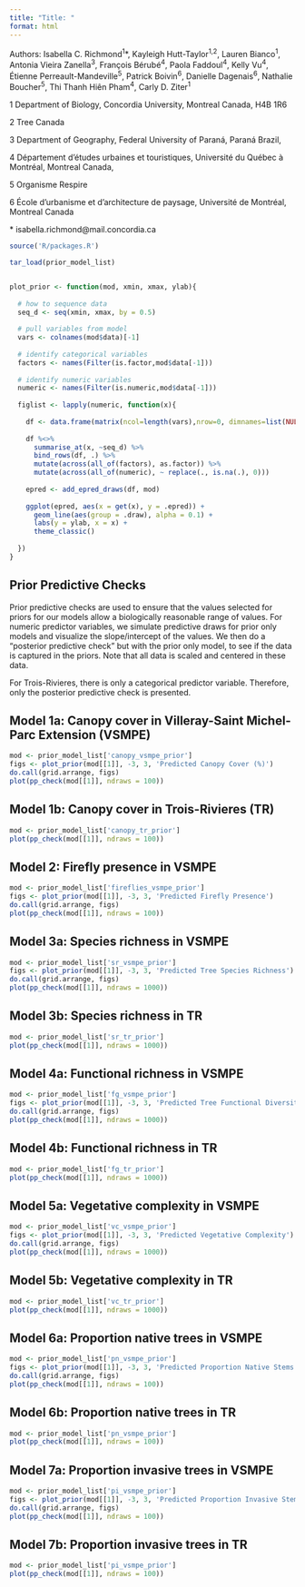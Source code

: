 ```yaml
---
title: "Title: "
format: html
---
```


Authors: Isabella C. Richmond^1^\*, Kayleigh Hutt-Taylor^1,2^, Lauren Bianco^1^, Antonia Vieira Zanella^3^, François Bérubé^4^, Paola Faddoul^4^, Kelly Vu^4^, Étienne Perreault-Mandeville^5^, Patrick Boivin^6^, Danielle Dagenais^6^, Nathalie Boucher^5^, Thi Thanh Hiên Pham^4^, Carly D. Ziter^1^

1 Department of Biology, Concordia University, Montreal Canada, H4B 1R6

2 Tree Canada

3 Department of Geography, Federal University of Paraná, Paraná Brazil,

4 Département d'études urbaines et touristiques, Université du Québec à Montréal, Montreal Canada,

5 Organisme Respire

6 École d'urbanisme et d'architecture de paysage, Université de Montréal, Montreal Canada

\* isabella.richmond\@mail.concordia.ca

```r
source('R/packages.R')

tar_load(prior_model_list)


plot_prior <- function(mod, xmin, xmax, ylab){
  
  # how to sequence data
  seq_d <- seq(xmin, xmax, by = 0.5)
  
  # pull variables from model 
  vars <- colnames(mod$data)[-1]
  
  # identify categorical variables 
  factors <- names(Filter(is.factor,mod$data[-1]))
  
  # identify numeric variables 
  numeric <- names(Filter(is.numeric,mod$data[-1]))
  
  figlist <- lapply(numeric, function(x){
    
    df <- data.frame(matrix(ncol=length(vars),nrow=0, dimnames=list(NULL, vars)))
    
    df %<>%
      summarise_at(x, ~seq_d) %>%
      bind_rows(df, .) %>%
      mutate(across(all_of(factors), as.factor)) %>% 
      mutate(across(all_of(numeric), ~ replace(., is.na(.), 0)))
    
    epred <- add_epred_draws(df, mod)
    
    ggplot(epred, aes(x = get(x), y = .epred)) +
      geom_line(aes(group = .draw), alpha = 0.1) +
      labs(y = ylab, x = x) +
      theme_classic()
    
  })
}
```

## Prior Predictive Checks

Prior predictive checks are used to ensure that the values selected for priors for our models allow a biologically reasonable range of values. For numeric predictor variables, we simulate predictive draws for prior only models and visualize the slope/intercept of the values. We then do a "posterior predictive check" but with the prior only model, to see if the data is captured in the priors. Note that all data is scaled and centered in these data.

For Trois-Rivieres, there is only a categorical predictor variable. Therefore, only the posterior predictive check is presented.

## Model 1a: Canopy cover in Villeray-Saint Michel-Parc Extension (VSMPE)
```r
mod <- prior_model_list['canopy_vsmpe_prior']
figs <- plot_prior(mod[[1]], -3, 3, 'Predicted Canopy Cover (%)')
do.call(grid.arrange, figs)
plot(pp_check(mod[[1]], ndraws = 100))
```


## Model 1b: Canopy cover in Trois-Rivieres (TR)
```r
mod <- prior_model_list['canopy_tr_prior']
plot(pp_check(mod[[1]], ndraws = 100))
```

## Model 2: Firefly presence in VSMPE 
```r
mod <- prior_model_list['fireflies_vsmpe_prior']
figs <- plot_prior(mod[[1]], -3, 3, 'Predicted Firefly Presence')
do.call(grid.arrange, figs)
plot(pp_check(mod[[1]], ndraws = 100))
```

## Model 3a: Species richness in VSMPE 
```r
mod <- prior_model_list['sr_vsmpe_prior']
figs <- plot_prior(mod[[1]], -3, 3, 'Predicted Tree Species Richness')
do.call(grid.arrange, figs)
plot(pp_check(mod[[1]], ndraws = 1000))
```

## Model 3b: Species richness in TR 
```r
mod <- prior_model_list['sr_tr_prior']
plot(pp_check(mod[[1]], ndraws = 1000))
```

## Model 4a: Functional richness in VSMPE 
```r
mod <- prior_model_list['fg_vsmpe_prior']
figs <- plot_prior(mod[[1]], -3, 3, 'Predicted Tree Functional Diversity')
do.call(grid.arrange, figs)
plot(pp_check(mod[[1]], ndraws = 1000))
```

## Model 4b: Functional richness in TR 
```r
mod <- prior_model_list['fg_tr_prior']
plot(pp_check(mod[[1]], ndraws = 1000))
```

## Model 5a: Vegetative complexity in VSMPE 
```r
mod <- prior_model_list['vc_vsmpe_prior']
figs <- plot_prior(mod[[1]], -3, 3, 'Predicted Vegetative Complexity')
do.call(grid.arrange, figs)
plot(pp_check(mod[[1]], ndraws = 1000))
```

## Model 5b: Vegetative complexity in TR 
```r
mod <- prior_model_list['vc_tr_prior']
plot(pp_check(mod[[1]], ndraws = 1000))
```

## Model 6a: Proportion native trees in VSMPE 
```r
mod <- prior_model_list['pn_vsmpe_prior']
figs <- plot_prior(mod[[1]], -3, 3, 'Predicted Proportion Native Stems')
do.call(grid.arrange, figs)
plot(pp_check(mod[[1]], ndraws = 100))
```

## Model 6b: Proportion native trees in TR 
```r
mod <- prior_model_list['pn_vsmpe_prior']
plot(pp_check(mod[[1]], ndraws = 100))
```

## Model 7a: Proportion invasive trees in VSMPE 
```r
mod <- prior_model_list['pi_vsmpe_prior']
figs <- plot_prior(mod[[1]], -3, 3, 'Predicted Proportion Invasive Stems')
do.call(grid.arrange, figs)
plot(pp_check(mod[[1]], ndraws = 100))
```

## Model 7b: Proportion invasive trees in TR 
```r
mod <- prior_model_list['pi_vsmpe_prior']
plot(pp_check(mod[[1]], ndraws = 100))
```
